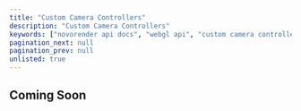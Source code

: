 ---
title: "Custom Camera Controllers"
description: "Custom Camera Controllers"
keywords: ["novorender api docs", "webgl api", "custom camera controllers"]
pagination_next: null
pagination_prev: null
unlisted: true
---

## Coming Soon